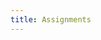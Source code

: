 ```yaml
---
title: Assignments
---
```


<Cards>
  <Card
    href="./assignments/design-and-analysis-of-algorithms"
    title="Design and Analysis of Algorithms"
  ></Card>
</Cards>
